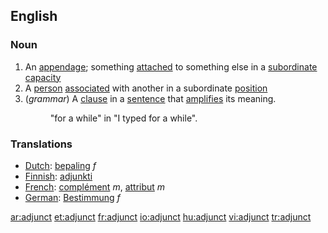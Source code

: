 ==English==

===Noun===
{{en-noun}}

# An [[appendage]]; something [[attach]]ed to something else in a [[subordinate]] [[capacity]]
# A [[person]] [[associate]]d with another in a subordinate [[position]]
# (''grammar'') A [[clause]] in a [[sentence]] that [[amplify|amplifies]] its meaning.
#: "for a while" in "I typed for a while".

===Translations===
*[[Dutch]]: [[bepaling]] ''f''
*[[Finnish]]: [[adjunkti]]
*[[French]]: [[complément]] ''m'', [[attribut]] ''m''
*[[German]]: [[Bestimmung]] ''f''

[[ar:adjunct]]
[[et:adjunct]]
[[fr:adjunct]]
[[io:adjunct]]
[[hu:adjunct]]
[[vi:adjunct]]
[[tr:adjunct]]